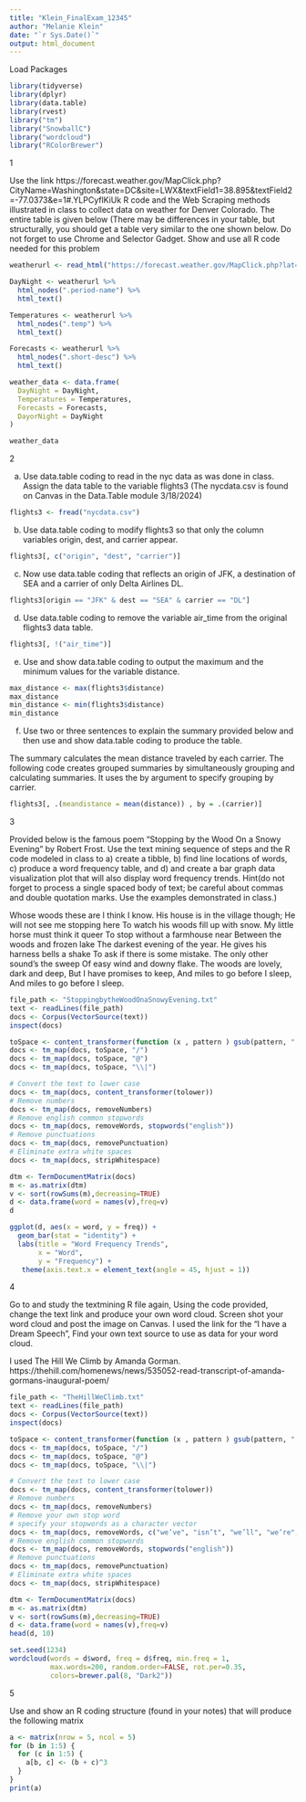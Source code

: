 ```yaml
---
title: "Klein_FinalExam_12345"
author: "Melanie Klein"
date: "`r Sys.Date()`"
output: html_document
---
```


Load Packages
```r
library(tidyverse)
library(dplyr)
library(data.table)
library(rvest)
library("tm")
library("SnowballC")
library("wordcloud")
library("RColorBrewer")
```



1

Use the link https://forecast.weather.gov/MapClick.php?CityName=Washington&state=DC&site=LWX&textField1=38.895&textField2=-77.0373&e=1#.YLPCyflKiUk R code and the Web Scraping methods illustrated in class to collect data on weather for Denver Colorado.  The entire table is given below (There may be differences in your table, but structurally, you should get a table very similar to the one shown below.  Do not forget to use Chrome and Selector Gadget. Show and use all R code needed for this problem

```r
weatherurl <- read_html("https://forecast.weather.gov/MapClick.php?lat=39.7385&lon=-104.9849")

DayNight <- weatherurl %>%
  html_nodes(".period-name") %>%
  html_text()

Temperatures <- weatherurl %>%
  html_nodes(".temp") %>%
  html_text()

Forecasts <- weatherurl %>%
  html_nodes(".short-desc") %>%
  html_text()

weather_data <- data.frame(
  DayNight = DayNight,
  Temperatures = Temperatures,
  Forecasts = Forecasts,
  DayorNight = DayNight
)

weather_data
```



2

a) Use data.table coding to read in the nyc data as was done in class. Assign the data table to the variable flights3 (The nycdata.csv is found on Canvas in the Data.Table module 3/18/2024)
```r
flights3 <- fread("nycdata.csv")
```
b) Use data.table coding to modify flights3 so that only the column variables origin, dest, and carrier appear.
```r
flights3[, c("origin", "dest", "carrier")]
```
c) Now use data.table coding that reflects an origin of JFK, a destination of SEA and a carrier of only Delta Airlines DL.
```r
flights3[origin == "JFK" & dest == "SEA" & carrier == "DL"]
```
d) Use data.table coding to remove the variable air_time from the original flights3 data table.
```r
flights3[, !("air_time")]
```
e) Use and show data.table coding to output the maximum and the minimum values for the variable distance.
```r
max_distance <- max(flights3$distance)
max_distance
min_distance <- min(flights3$distance)
min_distance
```
f) Use two or three sentences to explain the summary provided below and then use and show data.table coding to produce the table.

The summary calculates the mean distance traveled by each carrier. The following code creates grouped summaries by simultaneously grouping and calculating summaries. It uses the by argument to specify grouping by carrier.
```r
flights3[, .(meandistance = mean(distance)) , by = .(carrier)]
```



3

Provided below is the famous poem  “Stopping by the Wood On a Snowy Evening” by Robert Frost.
Use the text mining sequence of steps and the R code modeled in class to a) create a tibble, b) find line locations of words, c) produce a word frequency table, and d) and create a bar graph data visualization plot that will also display word frequency trends. Hint(do not forget to process a single spaced body of text; be careful about commas and double quotation marks. Use the examples demonstrated in class.)

Whose woods these are I think I know.
His house is in the village though;
He will not see me stopping here
To watch his woods fill up with snow.
My little horse must think it queer
To stop without a farmhouse near
Between the woods and frozen lake
The darkest evening of the year.
He gives his harness bells a shake
To ask if there is some mistake.
The only other sound’s the sweep
Of easy wind and downy flake.
The woods are lovely, dark and deep,
But I have promises to keep,
And miles to go before I sleep,
And miles to go before I sleep.

```r
file_path <- "StoppingbytheWoodOnaSnowyEvening.txt"
text <- readLines(file_path)
docs <- Corpus(VectorSource(text))
inspect(docs)
```

```r
toSpace <- content_transformer(function (x , pattern ) gsub(pattern, " ", x))
docs <- tm_map(docs, toSpace, "/")
docs <- tm_map(docs, toSpace, "@")
docs <- tm_map(docs, toSpace, "\\|")
```

```r
# Convert the text to lower case
docs <- tm_map(docs, content_transformer(tolower))
# Remove numbers
docs <- tm_map(docs, removeNumbers)
# Remove english common stopwords
docs <- tm_map(docs, removeWords, stopwords("english"))
# Remove punctuations
docs <- tm_map(docs, removePunctuation)
# Eliminate extra white spaces
docs <- tm_map(docs, stripWhitespace)
```

```r
dtm <- TermDocumentMatrix(docs)
m <- as.matrix(dtm)
v <- sort(rowSums(m),decreasing=TRUE)
d <- data.frame(word = names(v),freq=v)
d
```

```r
ggplot(d, aes(x = word, y = freq)) +
  geom_bar(stat = "identity") +
  labs(title = "Word Frequency Trends",
       x = "Word",
       y = "Frequency") +
   theme(axis.text.x = element_text(angle = 45, hjust = 1))
```


4

Go to and study the textmining R file again, Using the code provided, change the text link and produce your own word cloud. Screen shot your word cloud and post the image on Canvas. I used the link for the “I have a Dream Speech”, Find your own text source to use as data for your word cloud.

I used The Hill We Climb by Amanda Gorman. https://thehill.com/homenews/news/535052-read-transcript-of-amanda-gormans-inaugural-poem/

```r
file_path <- "TheHillWeClimb.txt"
text <- readLines(file_path)
docs <- Corpus(VectorSource(text))
inspect(docs)
```

```r
toSpace <- content_transformer(function (x , pattern ) gsub(pattern, " ", x))
docs <- tm_map(docs, toSpace, "/")
docs <- tm_map(docs, toSpace, "@")
docs <- tm_map(docs, toSpace, "\\|")
```

```r
# Convert the text to lower case
docs <- tm_map(docs, content_transformer(tolower))
# Remove numbers
docs <- tm_map(docs, removeNumbers)
# Remove your own stop word
# specify your stopwords as a character vector
docs <- tm_map(docs, removeWords, c("we’ve", "isn’t", "we’ll", "we’re", "won’t", "doesn’t", "it’s"))
# Remove english common stopwords
docs <- tm_map(docs, removeWords, stopwords("english"))
# Remove punctuations
docs <- tm_map(docs, removePunctuation)
# Eliminate extra white spaces
docs <- tm_map(docs, stripWhitespace)
```

```r
dtm <- TermDocumentMatrix(docs)
m <- as.matrix(dtm)
v <- sort(rowSums(m),decreasing=TRUE)
d <- data.frame(word = names(v),freq=v)
head(d, 10)
```

```r
set.seed(1234)
wordcloud(words = d$word, freq = d$freq, min.freq = 1,
          max.words=200, random.order=FALSE, rot.per=0.35, 
          colors=brewer.pal(8, "Dark2"))
```



5

Use and show an R coding structure (found in your notes) that will produce the following matrix
```r
a <- matrix(nrow = 5, ncol = 5) 
for (b in 1:5) {
  for (c in 1:5) {
    a[b, c] <- (b + c)^3
  }
}
print(a)
```